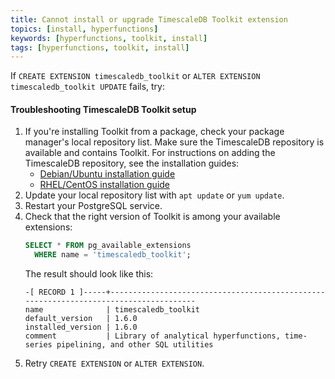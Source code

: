 ```yaml
---
title: Cannot install or upgrade TimescaleDB Toolkit extension
topics: [install, hyperfunctions]
keywords: [hyperfunctions, toolkit, install]
tags: [hyperfunctions, toolkit, install]
---
```


<!---
* Keep this section in alphabetical order
* Use this format for writing troubleshooting sections:
 - Cause: What causes the problem?
 - Consequence: What does the user see when they hit this problem?
 - Fix/Workaround: What can the user do to fix or work around the problem? Provide a "Resolving" Procedure if required.
 - Result: When the user applies the fix, what is the result when the same action is applied?
* Copy this comment at the top of every troubleshooting page
-->

If `CREATE EXTENSION timescaledb_toolkit` or `ALTER EXTENSION
timescaledb_toolkit UPDATE` fails, try:

<procedure>

#### Troubleshooting TimescaleDB Toolkit setup
1.  If you're installing Toolkit from a package, check your package manager's
    local repository list. Make sure the TimescaleDB repository is available and
    contains Toolkit. For instructions on adding the TimescaleDB repository, see
    the installation guides:
    *   [Debian/Ubuntu installation guide][deb-install]
    *   [RHEL/CentOS installation guide][rhel-install]
1.  Update your local repository list with `apt update` or `yum update`.
1.  Restart your PostgreSQL service.
1.  Check that the right version of Toolkit is among your available extensions:
    ```sql
    SELECT * FROM pg_available_extensions
      WHERE name = 'timescaledb_toolkit';
    ```
    The result should look like this:
    ```
    -[ RECORD 1 ]-----+--------------------------------------------------------------------------------------
    name              | timescaledb_toolkit
    default_version   | 1.6.0
    installed_version | 1.6.0
    comment           | Library of analytical hyperfunctions, time-series pipelining, and other SQL utilities
    ```
1.  Retry `CREATE EXTENSION` or `ALTER EXTENSION`.

</procedure>

[deb-install]: /install/:currentVersion:/self-hosted/installation-debian/
[rhel-install]: /install/:currentVersion:/self-hosted/installation-redhat/
